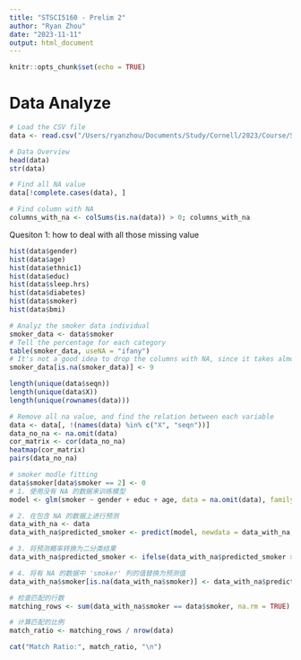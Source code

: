 ```yaml
---
title: "STSCI5160 - Prelim 2"
author: "Ryan Zhou"
date: "2023-11-11"
output: html_document
---
```


```r
knitr::opts_chunk$set(echo = TRUE)
```

# Data Analyze
```r
# Load the CSV file
data <- read.csv("/Users/ryanzhou/Documents/Study/Cornell/2023/Course/STSCI 5160/Prelim/STSCI-4110-5160-Prelim2/Handout/final_cardiac_data.csv")

# Data Overview
head(data)
str(data)

# Find all NA value
data[!complete.cases(data), ]

# Find column with NA
columns_with_na <- colSums(is.na(data)) > 0; columns_with_na
```

Quesiton 1:
how to deal with all those missing value

```r
hist(data$gender)
hist(data$age)
hist(data$ethnic1)
hist(data$educ)
hist(data$sleep.hrs)
hist(data$diabetes)
hist(data$smoker)
hist(data$bmi)
```

```r
# Analyz the smoker data individual
smoker_data <- data$smoker
# Tell the percentage for each category
table(smoker_data, useNA = "ifany")
# It's not a good idea to drop the columns with NA, since it takes almost 10% of data. According to the handout, we have another category, called "9-Don't Know", which is exactly the meaning of NA in this column.
smoker_data[is.na(smoker_data)] <- 9
```

```r
length(unique(data$seqn))
length(unique(data$X))
length(unique(rownames(data)))
```

```r
# Remove all na value, and find the relation between each variable
data <- data[, !(names(data) %in% c("X", "seqn"))]
data_no_na <- na.omit(data)
cor_matrix <- cor(data_no_na)
heatmap(cor_matrix)
pairs(data_no_na)
```

```r
# smoker modle fitting
data$smoker[data$smoker == 2] <- 0
# 1. 使用没有 NA 的数据来训练模型
model <- glm(smoker ~ gender + educ + age, data = na.omit(data), family = binomial)

# 2. 在包含 NA 的数据上进行预测
data_with_na <- data
data_with_na$predicted_smoker <- predict(model, newdata = data_with_na, type = "response")

# 3. 将预测概率转换为二分类结果
data_with_na$predicted_smoker <- ifelse(data_with_na$predicted_smoker >= 0.5, 1, 0)

# 4. 将有 NA 的数据中 'smoker' 列的值替换为预测值
data_with_na$smoker[is.na(data_with_na$smoker)] <- data_with_na$predicted_smoker[is.na(data_with_na$smoker)]

# 检查匹配的行数
matching_rows <- sum(data_with_na$smoker == data$smoker, na.rm = TRUE)

# 计算匹配的比例
match_ratio <- matching_rows / nrow(data)

cat("Match Ratio:", match_ratio, "\n")

```

